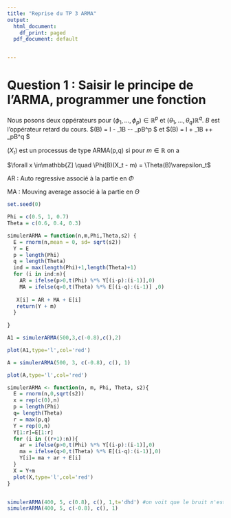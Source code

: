 ```yaml
---
title: "Reprise du TP 3 ARMA"
output:
  html_document:
    df_print: paged
  pdf_document: default


---
```


\usepackage{amsmath}

# Question 1 : Saisir le principe de l’ARMA, programmer une fonction

Nous posons deux oppérateurs pour $(\phi_1,\dots,\phi_p)\in\mathbb{R}^p$ et $(\theta_1,\dots,\theta_q)\mathbb{R}^q$. $B$ est l'oppérateur retard du cours. 
$\Phi(B) = I - \phi_1B -\dots- \phi_pB^p $ et $\Theta(B) = I + \theta_1B +\dots+ \theta_pB^q $ 

$(X_t)$ est un processus de type ARMA(p,q) si pour $m\in\mathbb{R}$ on a 

$\forall x \in\mathbb{Z] \quad \Phi(B)(X_t - m) = \Theta(B)\varepsilon_t$

AR : Auto regressive associé à la partie en $\Phi$

MA : Mouving average associé à la partie en $\Theta$

```r
set.seed(0)

Phi = c(0.5, 1, 0.7)
Theta = c(0.6, 0.4, 0.3)

simulerARMA = function(n,m,Phi,Theta,s2) {
  E = rnorm(n,mean = 0, sd= sqrt(s2))
  Y = E
  p = length(Phi)
  q = length(Theta)
  ind = max(length(Phi)+1,length(Theta)+1)
  for (i in ind:n){
    AR = ifelse(p>0,t(Phi) %*% Y[(i-p):(i-1)],0)
    MA = ifelse(q>0,t(Theta) %*% E[(i-q):(i-1)] ,0)
  
   X[i] = AR + MA + E[i]
   return(Y + m) 
  }
  
}

A1 = simulerARMA(500,3,c(-0.8),c(),2)

plot(A1,type='l',col='red')
```

```r


A = simulerARMA(500, 3, c(-0.8), c(), 1) 

plot(A,type='l',col='red')

```

```r

simulerARMA <- function(n, m, Phi, Theta, s2){
  E = rnorm(n,0,sqrt(s2))
  x = rep(c(0),n)
  p = length(Phi)
  q= length(Theta)
  r = max(p,q)
  Y = rep(0,n)
  Y[1:r]=E[1:r]
  for (i in ((r+1):n)){
    ar = ifelse(p>0,t(Phi) %*% Y[(i-p):(i-1)],0)
    ma = ifelse(q>0,t(Theta) %*% E[(i-q):(i-1)],0)
    Y[i]= ma + ar + E[i]
  }
  X = Y+m
  plot(X,type='l',col='red')
}


simulerARMA(400, 5, c(0.8), c(), 1,t='dhd') #on voit que le bruit n'est pas un bruit blanc 
simulerARMA(400, 5, c(-0.8), c(), 1)

```

